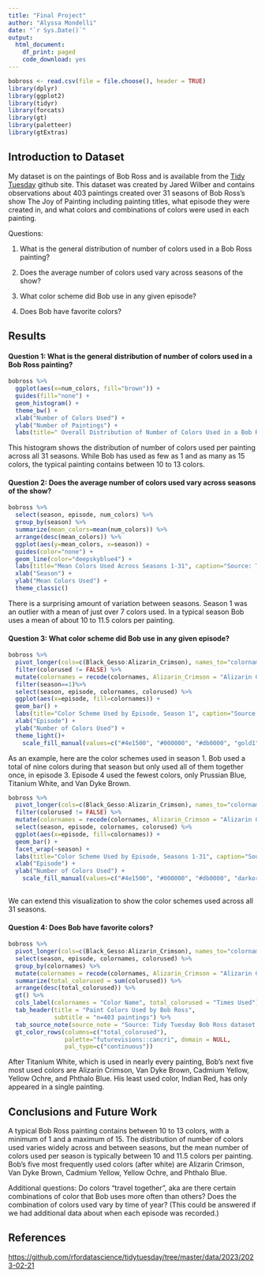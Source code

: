 ---
title: "Final Project"
author: "Alyssa Mondelli"
date: "`r Sys.Date()`"
output: 
  html_document:
    df_print: paged
    code_download: yes
---

```{r setup, include=FALSE}
bobross <- read.csv(file = file.choose(), header = TRUE)
library(dplyr)
library(ggplot2)
library(tidyr)
library(forcats)
library(gt)
library(paletteer)
library(gtExtras)
```

## Introduction to Dataset

My dataset is on the paintings of Bob Ross and is available from the [Tidy Tuesday](https://github.com/rfordatascience/tidytuesday/tree/master/data/2023/2023-02-21) github site. This dataset was created by Jared Wilber and contains observations about 403 paintings created over 31 seasons of Bob Ross's show The Joy of Painting including painting titles, what episode they were created in, and what colors and combinations of colors were used in each painting.

Questions:

(@) What is the general distribution of number of colors used in a Bob Ross painting?

(@) Does the average number of colors used vary across seasons of the show?

(@) What color scheme did Bob use in any given episode?

(@) Does Bob have favorite colors?

## Results

#### **Question 1:** What is the general distribution of number of colors used in a Bob Ross painting?

```{r message=FALSE, echo=FALSE}
bobross %>%
  ggplot(aes(x=num_colors, fill="brown")) +
  guides(fill="none") +
  geom_histogram() +
  theme_bw() +
  xlab("Number of Colors Used") +
  ylab("Number of Paintings") +
  labs(title=" Overall Distribution of Number of Colors Used in a Bob Ross Painting", caption="Source: Tidy Tuesday Bob Ross dataset from 2/21/2023")
```

This histogram shows the distribution of number of colors used per painting across all 31 seasons. While Bob has used as few as 1 and as many as 15 colors, the typical painting contains between 10 to 13 colors.


#### **Question 2:** Does the average number of colors used vary across seasons of the show?


```{r echo=FALSE, message=FALSE}

bobross %>%
  select(season, episode, num_colors) %>%
  group_by(season) %>%
  summarize(mean_colors=mean(num_colors)) %>%
  arrange(desc(mean_colors)) %>%
  ggplot(aes(y=mean_colors, x=season)) +
  guides(color="none") +
  geom_line(color="deepskyblue4") +
  labs(title="Mean Colors Used Across Seasons 1-31", caption="Source: Tidy Tuesday Bob Ross dataset from 2/21/2023") +
  xlab("Season") +
  ylab("Mean Colors Used") +
  theme_classic()
```

There is a surprising amount of variation between seasons. Season 1 was an outlier with a mean of just over 7 colors used. In a typical season Bob uses a mean of about 10 to 11.5 colors per painting.


#### **Question 3:** What color scheme did Bob use in any given episode?
```{r echo=FALSE}
bobross %>%
  pivot_longer(cols=c(Black_Gesso:Alizarin_Crimson), names_to="colornames", values_to="colorused") %>%
  filter(colorused != FALSE) %>%
  mutate(colornames = recode(colornames, Alizarin_Crimson = "Alizarin Crimson", Black_Gesso = "Black Gesso", Bright_Red = "Bright Red", Cadmium_Yellow = "Cadmium Yellow", Phthalo_Green = "Phthalo Green", Prussian_Blue = "Prussian Blue", Sap_Green = "Sap Green", Titanium_White = "Titanium White", Van_Dyke_Brown = "Van Dyke Brown")) %>%
  filter(season==1)%>%
  select(season, episode, colornames, colorused) %>%
  ggplot(aes(x=episode, fill=colornames)) +
  geom_bar() +
  labs(title="Color Scheme Used by Episode, Season 1", caption="Source: Tidy Tuesday Bob Ross dataset from 2/21/2023") +
  xlab("Episode") +
  ylab("Number of Colors Used") +
  theme_light()+ 
    scale_fill_manual(values=c("#4e1500", "#000000", "#db0000", "gold1", "seagreen", "royalblue4", "yellowgreen", "whitesmoke", "burlywood4"), name="")
```

As an example, here are the color schemes used in season 1. Bob used a total of nine colors during that season but only used all of them together once, in episode 3. Episode 4 used the fewest colors, only Prussian Blue, Titanium White, and Van Dyke Brown.

```{r echo=FALSE}
bobross %>%
  pivot_longer(cols=c(Black_Gesso:Alizarin_Crimson), names_to="colornames", values_to="colorused") %>%
  filter(colorused != FALSE) %>%
  mutate(colornames = recode(colornames, Alizarin_Crimson = "Alizarin Crimson", Black_Gesso = "Black Gesso", Bright_Red = "Bright Red", Burnt_Umber = "Burnt Umber", Cadmium_Yellow = "Cadmium Yellow", Dark_Sienna = "Dark Sienna", Indian_Red = "Indian Red", Indian_Yellow = "Indian Yellow", Liquid_Black = "Liquid Black", Liquid_Clear = "Liquid Clear", Midnight_Black = "Midnight Black", Phthalo_Blue = "Phthalo Blue", Phthalo_Green = "Phthalo Green", Prussian_Blue = "Prussian Blue", Sap_Green = "Sap Green", Titanium_White = "Titanium White", Van_Dyke_Brown = "Van Dyke Brown", Yellow_Ochre = "Yellow Ochre")) %>%
  select(season, episode, colornames, colorused) %>%
  ggplot(aes(x=episode, fill=colornames)) +
  geom_bar() +
  facet_wrap(~season) +
  labs(title="Color Scheme Used by Episode, Seasons 1-31", caption="Source: Tidy Tuesday Bob Ross dataset from 2/21/2023") +
  xlab("Episode") +
  ylab("Number of Colors Used") + 
    scale_fill_manual(values=c("#4e1500", "#000000", "#db0000", "darkorange4", "gold1", "sienna4", "indianred4", "orange1", "gray1", "ghostwhite", "gray2","dodgerblue4", "seagreen", "royalblue4", "yellowgreen", "whitesmoke", "burlywood4", "darkgoldenrod1"),name="")
  
```

We can extend this visualization to show the color schemes used across all 31 seasons.


#### **Question 4:** Does Bob have favorite colors?
```{r echo=FALSE, message=FALSE, warning=FALSE}
bobross %>%
  pivot_longer(cols=c(Black_Gesso:Alizarin_Crimson), names_to="colornames", values_to="colorused") %>%
  select(season, episode, colornames, colorused) %>%
  group_by(colornames) %>%
  mutate(colornames = recode(colornames, Alizarin_Crimson = "Alizarin Crimson", Black_Gesso = "Black Gesso", Bright_Red = "Bright Red", Burnt_Umber = "Burnt Umber", Cadmium_Yellow = "Cadmium Yellow", Dark_Sienna = "Dark Sienna", Indian_Red = "Indian Red", Indian_Yellow = "Indian Yellow", Liquid_Black = "Liquid Black", Liquid_Clear = "Liquid Clear", Midnight_Black = "Midnight Black", Phthalo_Blue = "Phthalo Blue", Phthalo_Green = "Phthalo Green", Prussian_Blue = "Prussian Blue", Sap_Green = "Sap Green", Titanium_White = "Titanium White", Van_Dyke_Brown = "Van Dyke Brown", Yellow_Ochre = "Yellow Ochre")) %>%
  summarize(total_colorused = sum(colorused)) %>%
  arrange(desc(total_colorused)) %>%
  gt() %>%
  cols_label(colornames = "Color Name", total_colorused = "Times Used") %>%
  tab_header(title = "Paint Colors Used by Bob Ross",
             subtitle = "n=403 paintings") %>%
  tab_source_note(source_note = "Source: Tidy Tuesday Bob Ross dataset from 2/21/2023") %>%
  gt_color_rows(columns=c("total_colorused"), 
                palette="futurevisions::cancri", domain = NULL,
                pal_type=c("continuous"))

```

After Titanium White, which is used in nearly every painting, Bob's next five most used colors are Alizarin Crimson, Van Dyke Brown, Cadmium Yellow, Yellow Ochre, and Phthalo Blue. His least used color, Indian Red, has only appeared in a single painting.


## Conclusions and Future Work

A typical Bob Ross painting contains between 10 to 13 colors, with a minimum of 1 and a maximum of 15. The distribution of number of colors used varies widely across and between seasons, but the mean number of colors used per season is typically between 10 and 11.5 colors per painting. Bob's five most frequently used colors (after white) are Alizarin Crimson, Van Dyke Brown, Cadmium Yellow, Yellow Ochre, and Phthalo Blue.

Additional questions: Do colors "travel together", aka are there certain combinations of color that Bob uses more often than others? Does the combination of colors used vary by time of year? (This could be answered if we had additional data about when each episode was recorded.) 

## References
<https://github.com/rfordatascience/tidytuesday/tree/master/data/2023/2023-02-21>